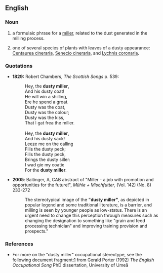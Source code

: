 ==English==

===Noun===
{{en-noun}}

# {{idiom}} a formulaic phrase for a [[miller]], related to the dust generated in the milling process.
# one of several species of plants with leaves of a dusty appearance: [[w:Centaurea cineraria|Centaurea cineraria]], [[w:Senecio cineraria|Senecio cineraria]], and [[w:Lychnis coronaria|Lychnis coronaria]].

===Quotations===
*'''1829:''' Robert Chambers, ''The Scottish Songs'' p. 539:
*:Hey, the '''dusty miller''',<br>And his dusty coat!<br>He will win a shilling,<br>Ere he spend a groat.<br>Dusty was the coat,<br>Dusty was the colour;<br>Dusty was the kiss,<br>That I gat frea the miller.<br><br>Hey, the '''dusty miller''',<br>And his dusty sack!<br>Leeze me on the calling<br>Fills the dusty peck;<br>Fills the dusty peck,<br>Brings the dusty siller:<br>I wad gie my coatie<br>For the '''dusty miller'''.

*'''2005''': Baitinger, A, CAB abstract of "Miller - a job with promotion and opportunities for the future!", ''Mühle + Mischfutter'', (Vol. 142) (No. 8) 233-272
*:The stereotypical image of the '''"dusty miller"''', as depicted in popular legend and some traditional literature, is a barrier, and milling is seen by younger people as low-status. There is an urgent need to change this perception through measures such as changing the designation to something like "grain and feed processing technician" and improving training provision and prospects."

===References===
*For more on the "dusty miller" occupational stereotype, see the following document fragment:[http://www.uwasa.fi/hut/english/occupation_as_metaphor.rtf] from Gerald Porter (1992) ''The English Occupational Song'' PhD dissertation, University of Umeå